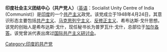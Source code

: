 {{Infobox Indian Political Party|secretary=[[普罗瓦什·戈什|普罗瓦什·戈什]]|publication=''[[无产者时代|无产者时代]]'' (英语)
[[人民的要求|人民的要求]] (孟加拉语)
团结 (马拉雅拉姆语)|website={{URL|www.sucicommunist.org/}}|peasants=[[全印度农民及农场工作者协会|全印度农民及农场工作者协会]]|labour=[[全印度联合工会中心|全印度联合工会中心]]|women=[[全印度妇女文化组织|全印度妇女文化组织]]|youth=[[全印度民主青年组织|全印度民主青年组织]]|students=[[全印度民主学生组织|全印度民主学生组织]]|headquarters=48 Lenin Sarani<br />[[Kolkata|Kolkata]], India<br />700013<br />{{coord|22|33|49.9|N|88|21|20.1|E}}|position=[[极左翼|极左翼]]|party_name=印度社会主义团结中心（共产党人）|colours=红色 {{Colorsample|#FF0000}}|ideology={{Nowrap|[[共产主义|共产主义]]、<br />[[马克思列宁主义|马克思列宁主义]]、<br />[[反修正主义|反修正主义]]、<br />[[希布达斯·戈什|希布达斯·戈什思想]]}}|alliance=|rajyasabha_seats=|loksabha_seats=|foundation=1948年4月24日|colorcode={{Socialist Unity Centre of India (Communist)/meta/color}}|party_logo=SUCI flag.svg|eci=}}{{expand language|en|page=|time=2019-09-12T13:38:18+00:00}}'''印度社会主义团结中心（共产党人）'''（[[英语|英语]]：Socialist Unity Centre of India (Communist)）是[[印度|印度]]的一个[[共产主义|共产主义]]政党。该党成立于1948年4月24日，其意识形态主要包括[[共产主义|共产主义]]、[[马克思列宁主义|马克思列宁主义]]、[[反修正主义|反修正主义]]、希布达斯·戈什思想。该党的创始人是希布达斯·戈什，现任秘书长为普罗瓦什·戈什，总部位于[[加尔各答|加尔各答]]。该党曾派代表出席过[[国际共产主义研讨会|国际共产主义研讨会]]。

[[Category:印度的共产党|Category:印度的共产党]]